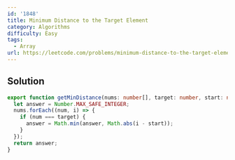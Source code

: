 ```yaml
---
id: '1848'
title: Minimum Distance to the Target Element
category: Algorithms
difficulty: Easy
tags:
  - Array
url: https://leetcode.com/problems/minimum-distance-to-the-target-element
---
```


## Solution

```typescript filename="solution.ts" copy
export function getMinDistance(nums: number[], target: number, start: number): number {
  let answer = Number.MAX_SAFE_INTEGER;
  nums.forEach((num, i) => {
    if (num === target) {
      answer = Math.min(answer, Math.abs(i - start));
    }
  });
  return answer;
}
```
